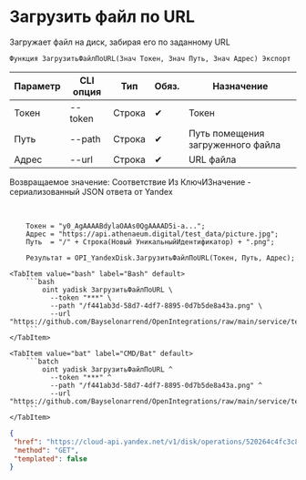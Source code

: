 ﻿---
sidebar_position: 11
---


# Загрузить файл по URL
 Загружает файл на диск, забирая его по заданному URL



`Функция ЗагрузитьФайлПоURL(Знач Токен, Знач Путь, Знач Адрес) Экспорт`

  | Параметр | CLI опция | Тип | Обяз. | Назначение |
  |-|-|-|-|-|
  | Токен | --token | Строка | &#x2714; | Токен |
  | Путь | --path | Строка | &#x2714; | Путь помещения загруженного файла |
  | Адрес | --url | Строка | &#x2714; | URL файла |

  
  Возвращаемое значение:   Соответствие Из КлючИЗначение - сериализованный JSON ответа от Yandex

<br/>




```bsl title="Пример использования для 1С:Предприятие/OneScript"
    Токен = "y0_AgAAAABdylaOAAs0QgAAAAD5i-a...";
    Адрес = "https://api.athenaeum.digital/test_data/picture.jpg";
    Путь  = "/" + Строка(Новый УникальныйИдентификатор) + ".png";

    Результат = OPI_YandexDisk.ЗагрузитьФайлПоURL(Токен, Путь, Адрес);
```
    

 <Tabs>
  
    <TabItem value="bash" label="Bash" default>
        ```bash
            oint yadisk ЗагрузитьФайлПоURL \
              --token "***" \
              --path "/f441ab3d-58d7-4df7-8895-0d7b5de8a43a.png" \
              --url "https://github.com/Bayselonarrend/OpenIntegrations/raw/main/service/test_data/picture.jpg"
        ```
    </TabItem>
  
    <TabItem value="bat" label="CMD/Bat" default>
        ```batch
            oint yadisk ЗагрузитьФайлПоURL ^
              --token "***" ^
              --path "/f441ab3d-58d7-4df7-8895-0d7b5de8a43a.png" ^
              --url "https://github.com/Bayselonarrend/OpenIntegrations/raw/main/service/test_data/picture.jpg"
        ```
    </TabItem>
</Tabs>


```json title="Результат"
{
 "href": "https://cloud-api.yandex.net/v1/disk/operations/520264c4fc3c8e9ae87085c0d12fc77767c13fc7f11582ea5aac37756d3f823f",
 "method": "GET",
 "templated": false
}
```
